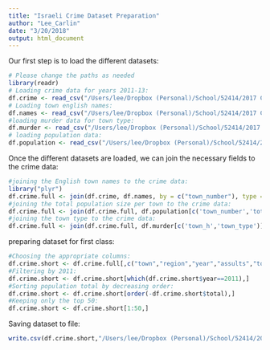 ```yaml
---
title: "Israeli Crime Dataset Preparation"
author: "Lee_Carlin"
date: "3/20/2018"
output: html_document
---
```


Our first step is to load the different datasets:
```r
# Please change the paths as needed
library(readr)
# Loading crime data for years 2011-13:
df.crime <- read_csv("/Users/lee/Dropbox (Personal)/School/52414/2017 Course Git/DataAnalysisR/course_data/israel_crime_list_11_to_13_english.csv")
# Loading town english names:
df.names <- read_csv("/Users/lee/Dropbox (Personal)/School/52414/2017 Course Git/DataAnalysisR/course_data/israeli_towns_names_and_numbers.csv")
#loading murder data for town type:
df.murder <- read_csv("/Users/lee/Dropbox (Personal)/School/52414/2017 Course Git/DataAnalysisR/course_data/israel_murder_05_09_english.csv")
# loading population data:
df.population <- read_csv("/Users/lee/Dropbox (Personal)/School/52414/2017 Course Git/DataAnalysisR/course_data/israel_population.csv")
```
Once the different datasets are loaded, we can join the necessary fields to the crime data:
```r
#joining the English town names to the crime data:
library("plyr")
df.crime.full <- join(df.crime, df.names, by = c("town_number"), type = "left", match = "all")
#joining the total population size per town to the crime data:
df.crime.full <- join(df.crime.full, df.population[c('town_number','total','region')], by = c("town_number"), type = "left", match = "all")
#joining the town type to the crime data:
df.crime.full <- join(df.crime.full, df.murder[c('town_h','town_type')], by = c("town_h"), type = "left", match = "all")
```
preparing dataset for first class:
```r
#Choosing the appropriate columns:
df.crime.short <- df.crime.full[,c("town","region","year","assults","total")]
#Filtering by 2011:
df.crime.short <- df.crime.short[which(df.crime.short$year==2011),]
#Sorting population total by decreasing order:
df.crime.short <- df.crime.short[order(-df.crime.short$total),] 
#Keeping only the top 50:
df.crime.short <- df.crime.short[1:50,]
```
Saving dataset to file:
```r
write.csv(df.crime.short,"/Users/lee/Dropbox (Personal)/School/52414/2017 Course Git/DataAnalysisR/course_data/israeli_crime_2011_short.csv", row.names=FALSE )
```

